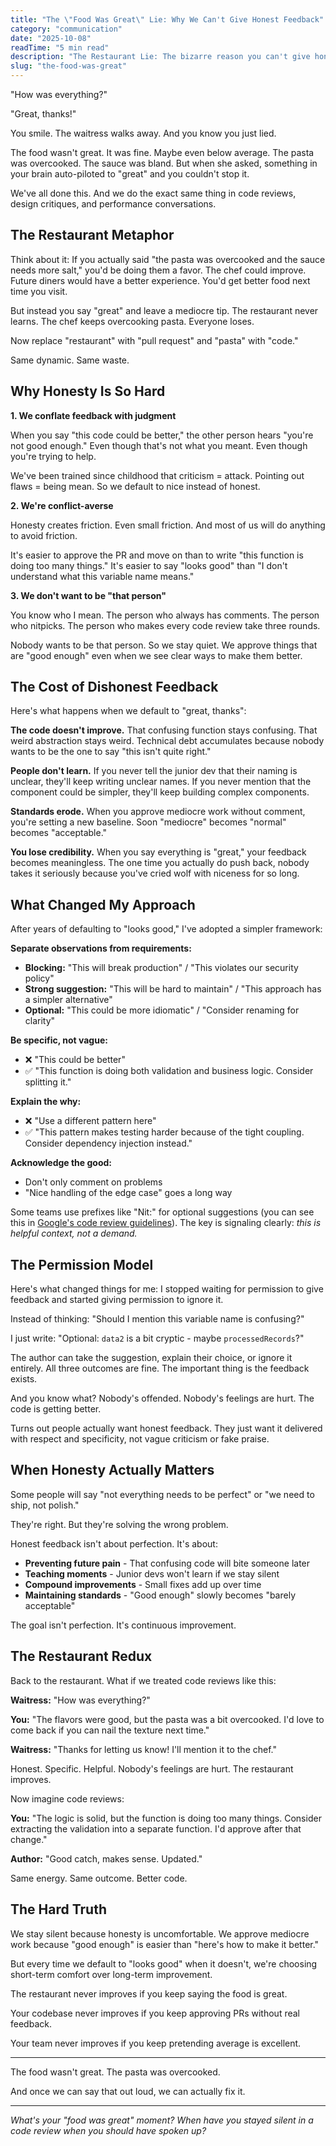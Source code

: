 ```yaml
---
title: "The \"Food Was Great\" Lie: Why We Can't Give Honest Feedback"
category: "communication"
date: "2025-10-08"
readTime: "5 min read"
description: "The Restaurant Lie: The bizarre reason you can't give honest feedback (and why your team is suffering). The 'Food Was Great' lie doesn't just happen to waitresses. It's happening in every code review. This is about the social friction that makes us choose comfort over continuous improvement, and the simple framework I use to break the cycle."
slug: "the-food-was-great"
---
```


"How was everything?"

"Great, thanks!"

You smile. The waitress walks away. And you know you just lied.

The food wasn't great. It was fine. Maybe even below average. The pasta was overcooked. The sauce was bland. But when she asked, something in your brain auto-piloted to "great" and you couldn't stop it.

We've all done this. And we do the exact same thing in code reviews, design critiques, and performance conversations.

## The Restaurant Metaphor

Think about it: If you actually said "the pasta was overcooked and the sauce needs more salt," you'd be doing them a favor. The chef could improve. Future diners would have a better experience. You'd get better food next time you visit.

But instead you say "great" and leave a mediocre tip. The restaurant never learns. The chef keeps overcooking pasta. Everyone loses.

Now replace "restaurant" with "pull request" and "pasta" with "code."

Same dynamic. Same waste.

## Why Honesty Is So Hard

**1. We conflate feedback with judgment**

When you say "this code could be better," the other person hears "you're not good enough." Even though that's not what you meant. Even though you're trying to help.

We've been trained since childhood that criticism = attack. Pointing out flaws = being mean. So we default to nice instead of honest.

**2. We're conflict-averse**

Honesty creates friction. Even small friction. And most of us will do anything to avoid friction.

It's easier to approve the PR and move on than to write "this function is doing too many things." It's easier to say "looks good" than "I don't understand what this variable name means."

**3. We don't want to be "that person"**

You know who I mean. The person who always has comments. The person who nitpicks. The person who makes every code review take three rounds.

Nobody wants to be that person. So we stay quiet. We approve things that are "good enough" even when we see clear ways to make them better.

## The Cost of Dishonest Feedback

Here's what happens when we default to "great, thanks":

**The code doesn't improve.** That confusing function stays confusing. That weird abstraction stays weird. Technical debt accumulates because nobody wants to be the one to say "this isn't quite right."

**People don't learn.** If you never tell the junior dev that their naming is unclear, they'll keep writing unclear names. If you never mention that the component could be simpler, they'll keep building complex components.

**Standards erode.** When you approve mediocre work without comment, you're setting a new baseline. Soon "mediocre" becomes "normal" becomes "acceptable."

**You lose credibility.** When you say everything is "great," your feedback becomes meaningless. The one time you actually do push back, nobody takes it seriously because you've cried wolf with niceness for so long.

## What Changed My Approach

After years of defaulting to "looks good," I've adopted a simpler framework:

**Separate observations from requirements:**

- **Blocking:** "This will break production" / "This violates our security policy"
- **Strong suggestion:** "This will be hard to maintain" / "This approach has a simpler alternative"
- **Optional:** "This could be more idiomatic" / "Consider renaming for clarity"

**Be specific, not vague:**
- ❌ "This could be better"
- ✅ "This function is doing both validation and business logic. Consider splitting it."

**Explain the why:**
- ❌ "Use a different pattern here"
- ✅ "This pattern makes testing harder because of the tight coupling. Consider dependency injection instead."

**Acknowledge the good:**
- Don't only comment on problems
- "Nice handling of the edge case" goes a long way

Some teams use prefixes like "Nit:" for optional suggestions (you can see this in [Google's code review guidelines](https://google.github.io/eng-practices/review/reviewer/standard.html)). The key is signaling clearly: *this is helpful context, not a demand.*

## The Permission Model

Here's what changed things for me: I stopped waiting for permission to give feedback and started giving permission to ignore it.

Instead of thinking: "Should I mention this variable name is confusing?"

I just write: "Optional: `data2` is a bit cryptic - maybe `processedRecords`?"

The author can take the suggestion, explain their choice, or ignore it entirely. All three outcomes are fine. The important thing is the feedback exists.

And you know what? Nobody's offended. Nobody's feelings are hurt. The code is getting better.

Turns out people actually want honest feedback. They just want it delivered with respect and specificity, not vague criticism or fake praise.

## When Honesty Actually Matters

Some people will say "not everything needs to be perfect" or "we need to ship, not polish."

They're right. But they're solving the wrong problem.

Honest feedback isn't about perfection. It's about:

- **Preventing future pain** - That confusing code will bite someone later
- **Teaching moments** - Junior devs won't learn if we stay silent
- **Compound improvements** - Small fixes add up over time
- **Maintaining standards** - "Good enough" slowly becomes "barely acceptable"

The goal isn't perfection. It's continuous improvement.

## The Restaurant Redux

Back to the restaurant. What if we treated code reviews like this:

**Waitress:** "How was everything?"

**You:** "The flavors were good, but the pasta was a bit overcooked. I'd love to come back if you can nail the texture next time."

**Waitress:** "Thanks for letting us know! I'll mention it to the chef."

Honest. Specific. Helpful. Nobody's feelings are hurt. The restaurant improves.

Now imagine code reviews:

**You:** "The logic is solid, but the function is doing too many things. Consider extracting the validation into a separate function. I'd approve after that change."

**Author:** "Good catch, makes sense. Updated."

Same energy. Same outcome. Better code.

## The Hard Truth

We stay silent because honesty is uncomfortable. We approve mediocre work because "good enough" is easier than "here's how to make it better."

But every time we default to "looks good" when it doesn't, we're choosing short-term comfort over long-term improvement.

The restaurant never improves if you keep saying the food is great.

Your codebase never improves if you keep approving PRs without real feedback.

Your team never improves if you keep pretending average is excellent.

---

The food wasn't great. The pasta was overcooked.

And once we can say that out loud, we can actually fix it.

---

*What's your "food was great" moment? When have you stayed silent in a code review when you should have spoken up?*
